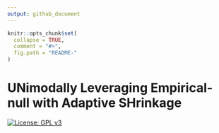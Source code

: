 ```yaml
---
output: github_document
---
```


<!-- README.md is generated from README.Rmd. Please edit that file -->

```r
knitr::opts_chunk$set(
  collapse = TRUE,
  comment = "#>",
  fig.path = "README-"
)
```

# UNimodally Leveraging Empirical-null with Adaptive SHrinkage
[![License: GPL v3](https://img.shields.io/badge/License-GPL%20v3-blue.svg)](http://www.gnu.org/licenses/gpl-3.0)
